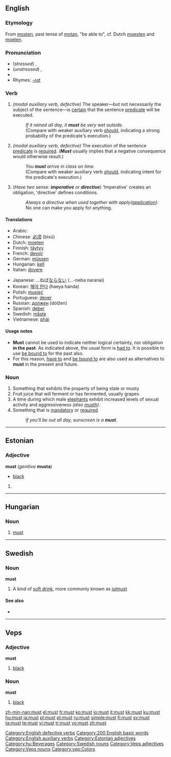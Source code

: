 {{wikipedia|must (disambiguation)}}
==English==

{{rank|did|such|great|86|must|these|two|us}}

===Etymology===
From {{OE.}} [[mosten]], past tense of [[motan]], "be able to", cf. Dutch [[moesten]] and [[moeten]].

===Pronunciation===
* (''stressed'') {{IPA|/mʌst/}}, {{SAMPA|/mVst/}}
* (''unstressed'') {{IPA|/məs(t)/}}, {{SAMPA|/m@s(t)/}}
* {{audio|en-us-must.ogg|Audio (US)}}
* Rhymes: [[Rhymes:English:-ʌst|-ʌst]]

===Verb===
{{en-verb|inf=-|[[must]]|-|had to|-}}

# ''(modal auxiliary verb, defective)'' The speaker&mdash;but not necessarily the subject of the sentence&mdash;is [[certain]] that the sentence [[predicate]] will be executed.
#:''If it rained all day, it '''must''' be very wet outside.''
#:(Compare with weaker auxiliary verb ''[[should]]'', indicating a strong probability of the predicate's execution.)
# ''(modal auxiliary verb, defective)'' The execution of the sentence [[predicate]] is [[required]]. ('''''Must''''' usually implies that a negative consequence would otherwise result.)
#:''You '''must''' arrive in class on time.''
#:(Compare with weaker auxiliary verb ''[[should]]'', indicating intent for the predicate's execution.)
# (''Have two sense: '''imperative''' or '''directive''''') 'Imperative' creates an obligation, 'directive' defines conditions.
#: {{legalese}} ''Always a directive when used together with apply([[application]])'': No one can make you apply for anything.

====Translations====
{{trans-top|}}
*Arabic: {{Arab|[[لابد]]}} {{IPAchar|(labudda)}}
*Chinese: [[必须]] (bìxū)
*Dutch: [[moeten]]
*Finnish: [[täytyy]]
*French: [[devoir]]
*German: [[müssen]]
*Hungarian: [[kell]]
*Italian: [[dovere]]
{{trans-mid}}
*Japanese: ...ねば[[ならない]] (...-neba naranai)
*Korean: [[해야 한다]] (haeya handa)
*Polish: [[musieć]]
*Portuguese: [[dever]]
*Russian: [[должен]] (dólžen)
*Spanish: [[deber]]
*Swedish: [[måste]]
*Vietnamese: [[phải]]
{{trans-bottom}}

====Usage notes====
* '''Must''' cannot be used to indicate neither logical certainty, nor obligation '''in the past'''. As indicated above, the usual form is [[had to]]. It is possible to use [[be bound to]] for the past also.
* For this reason, [[have to]] and [[be bound to]] are also used as alternatives to '''must''' in the present and future.

[[Category:English defective verbs]]
===Noun===
{{wikipedia}}
{{en-noun}}

# Something that exhibits the property of being stale or musty
# Fruit juice that will ferment or has fermented, usually grapes
# A time during which male [[elephant]]s exhibit increased levels of sexual activity and aggressiveness ''(also [[musth]])''.
# Something that is [[mandatory]] or [[required]].
#:''If you'll be out all day, sunscreen is a '''must'''.''

[[Category:200 English basic words]]
[[Category:English auxiliary verbs]]

----

==Estonian==

===Adjective===
'''must''' (''genitive'' '''musta''')

*[[black]] {{color|lang=et}}

# {{defn|Estonian}}

[[Category:Estonian adjectives]]

----

==Hungarian==

===Noun===
{{hu-noun|ok}}

# [[#English|must]]

[[Category:hu:Beverages]]

----

==Swedish==

===Noun===
<!---proper?--->
'''must'''

# A kind of [[soft drink]], more commonly known as [[julmust]]

====See also====
* {{pedialite}}

[[Category:Swedish nouns]]

----

==Veps==

===Adjective===
'''must'''

# [[black]]

===Noun===
'''must'''

# [[black]]

[[Category:Veps adjectives]]
[[Category:Veps nouns]]
[[Category:vep:Colors]]

[[zh-min-nan:must]]
[[el:must]]
[[fr:must]]
[[ko:must]]
[[io:must]]
[[it:must]]
[[kk:must]]
[[ku:must]]
[[hu:must]]
[[ja:must]]
[[pl:must]]
[[pt:must]]
[[ru:must]]
[[simple:must]]
[[fi:must]]
[[sv:must]]
[[ta:must]]
[[te:must]]
[[vi:must]]
[[tr:must]]
[[vo:must]]
[[zh:must]]